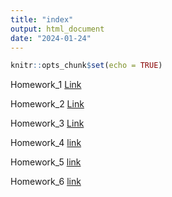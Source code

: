 ```yaml
---
title: "index"
output: html_document
date: "2024-01-24"
---
```


```r
knitr::opts_chunk$set(echo = TRUE)
```


Homework_1 [Link](newpage.html)

Homework_2 [Link](Homework.html)

Homework_3 [Link](Homework3.html)

Homework_4 [link](HomeWork_4.html)

Homework_5 [link](HomeWork_5.html)

Homework_6 [link](HomeWork6.html)



